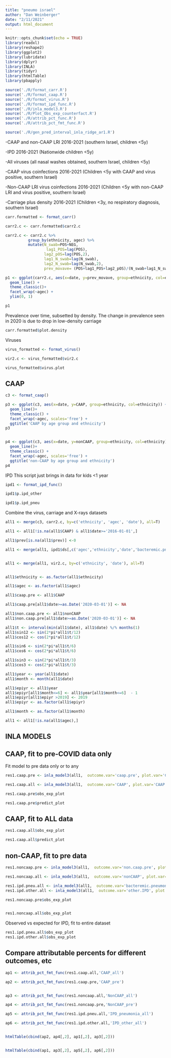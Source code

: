 ```yaml
---
title: "pneumo israel"
author: "Dan Weinberger"
date: "2/11/2021"
output: html_document
---
```


```r
knitr::opts_chunk$set(echo = TRUE)
library(readxl)
library(reshape2)
library(ggplot2)
library(lubridate)
library(dplyr)
library(INLA)
library(tidyr)
library(htmlTable)
library(pbapply)

source('./R/format_carr.R')
source('./R/format_caap.R')
source('./R/format_virus.R')
source('./R/format_ipd_func.R')
source('./R/inla_model3.R')
source('./R/Plot_Obs_exp_counterfact.R')
source('./R/attrib_pct_func.R')
source('./R/attrib_pct_fmt_func.R')

source('./R/gen_pred_interval_inla_ridge_ar1.R')

```

-CAAP and non-CAAP LRI 2016-2021 (southern Israel, children <5y)

-IPD 2016-2021 (Nationwide children <5y)

-All viruses (all nasal washes obtained, southern Israel, children <5y)

-CAAP virus coinfections 2016-2021 (Children <5y with CAAP and virus positive, southern Israel)

-Non-CAAP LRI virus coinfections 2016-2021 (Children <5y with non-CAAP LRI and virus positive, southern Israel)

-Carriage plus density 2016-2021 (Children <3y, no respiratory diagnosis, southern Israel)
 

```r
carr.formatted <- format_carr()

carr2.c <- carr.formatted$carr2.c

carr2.c <- carr2.c %>%
          group_by(ethnicity, agec) %>%
          mutate(N_swab=POS+NEG,
                  lag1_POS=lag(POS),
                 lag2_pOS=lag(POS,2),
                 lag1_N_swab=lag(N_swab),
                 lag2_N_swab=lag(N_swab,2),
                 prev_movave= (POS+lag1_POS+lag2_pOS)/(N_swab+lag1_N_swab+lag2_N_swab))

p1 <- ggplot(carr2.c, aes(x=date, y=prev_movave, group=ethnicity, col=ethnicity))+
  geom_line() +
  theme_classic()+
  facet_wrap(~agec) +
  ylim(0, 1)

p1
```

Prevalence over time, subsetted by density. The change in prevalence seen in 2020 is due to drop in low-density carriage 
```r
carr.formatted$plot.density
```

Viruses

```r
virus_formatted <- format_virus()

vir2.c <- virus_formatted$vir2.c

virus_formatted$virus.plot
```

## CAAP

```r
c3 <- format_caap()

p3 <- ggplot(c3, aes(x=date, y=CAAP, group=ethnicity, col=ethnicity)) +
  geom_line()+
  theme_classic() +
  facet_wrap(~agec, scales='free') +
  ggtitle('CAAP by age group and ethnicity')
p3


p4 <- ggplot(c3, aes(x=date, y=nonCAAP, group=ethnicity, col=ethnicity)) +
  geom_line()+
  theme_classic() +
  facet_wrap(~agec, scales='free') +
  ggtitle('non-CAAP by age group and ethnicity')
p4

```

IPD
This script just brings in data for kids <1 year
```r
ipd1 <- format_ipd_func()

ipd1$p.ipd_other

ipd1$p.ipd_pneu
```


Combine the virus, carriage and X-rays datasets
```r
all1 <- merge(c3, carr2.c, by=c('ethnicity', 'agec', 'date'), all=T)

all1 <- all1[!is.na(all1$CAAP) & all1$date>='2016-01-01',]

all1$prev[is.na(all1$prev)] <-0

all1 <- merge(all1, ipd1$ds[,c('agec','ethnicity','date','bacteremic.pneumonia','other.IPD')], by=c('ethnicity', 'agec', 'date'), all.x=T)


all1 <- merge(all1, vir2.c, by=c('ethnicity', 'date'), all=T)


all1$ethnicity <- as.factor(all1$ethnicity)

all1$agec <- as.factor(all1$agec)

all1$caap.pre <- all1$CAAP

all1$caap.pre[all1$date>=as.Date('2020-03-01')] <- NA

all1$non.caap.pre <- all1$nonCAAP
all1$non.caap.pre[all1$date>=as.Date('2020-03-01')] <- NA

all1$t <- interval(min(all1$date), all1$date) %/% months(1) 
all1$sin12 <- sin(2*pi*all1$t/12)
all1$cos12 <- cos(2*pi*all1$t/12)

all1$sin6 <- sin(2*pi*all1$t/6)
all1$cos6 <- cos(2*pi*all1$t/6)

all1$sin3 <- sin(2*pi*all1$t/3)
all1$cos3 <- cos(2*pi*all1$t/3)

all1$year <- year(all1$date)
all1$month <- month(all1$date)

all1$epiyr <- all1$year
all1$epiyr[all1$month<=6] <- all1$year[all1$month<=6]  - 1
all1$epiyr[all1$epiyr >2019] <- 2019
all1$epiyr <- as.factor(all1$epiyr)

all1$month <- as.factor(all1$month)

all1 <- all1[!is.na(all1$agec),]

```



## INLA MODELS

## CAAP, fit to pre-COVID data only

Fit model to pre data only or to any 

```r
res1.caap.pre <- inla_model3(all1,  outcome.var='caap.pre', plot.var='CAAP')

res1.caap.all <- inla_model3(all1,  outcome.var='CAAP', plot.var='CAAP')
```

```r

res1.caap.pre$obs_exp_plot

```

```r
res1.caap.pre$predict_plot
```



## CAAP, fit to ALL data

```r
res1.caap.all$obs_exp_plot
```

```r
res1.caap.all$predict_plot
```



## non-CAAP, fit to pre data

```r

res1.noncaap.pre <- inla_model3(all1,  outcome.var='non.caap.pre', plot.var='nonCAAP')

res1.noncaap.all <- inla_model3(all1,  outcome.var='nonCAAP', plot.var='nonCAAP')

res1.ipd.pneu.all <- inla_model3(all1,  outcome.var='bacteremic.pneumonia', plot.var='bacteremic.pneumonia')
res1.ipd.other.all <- inla_model3(all1,  outcome.var='other.IPD', plot.var='other.IPD')

```
```r

res1.noncaap.pre$obs_exp_plot


res1.noncaap.all$obs_exp_plot

```
Observed vs expected for IPD, fit to entire dataset
```r

res1.ipd.pneu.all$obs_exp_plot
res1.ipd.other.all$obs_exp_plot

```

## Compare attributable percents for different outcomes, etc
```r
ap1 <- attrib_pct_fmt_func(res1.caap.all,'CAAP_all')

ap2 <- attrib_pct_fmt_func(res1.caap.pre,'CAAP_pre')


ap3 <- attrib_pct_fmt_func(res1.noncaap.all,'NonCAAP_all')

ap4 <- attrib_pct_fmt_func(res1.noncaap.pre,'NonCAAP_pre')

ap5 <- attrib_pct_fmt_func(res1.ipd.pneu.all,'IPD_pneumonia_all')

ap6 <- attrib_pct_fmt_func(res1.ipd.other.all,'IPD_other_all')


htmlTable(cbind(ap2, ap4[,2], ap1[,2], ap3[,2]))


htmlTable(cbind(ap1, ap3[,2], ap5[,2], ap6[,2]))

```


